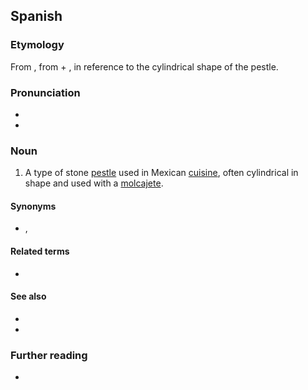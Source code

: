 ==Spanish==

===Etymology===
From {{bor|es|nci|texōlōtl||grinding stone, pestle}}, from {{m|nci|teci||to grind maize}} + {{m|nci|ōlōtl||corncob}}, in reference to the cylindrical shape of the pestle.

===Pronunciation===
* {{es-IPA}}
* {{rhymes|es|ote}}

===Noun===
{{es-noun|m}}

# A type of stone [[pestle]] used in Mexican [[cuisine]], often cylindrical in shape and used with a [[molcajete]].

====Synonyms====
* {{sense|stone pestle}} {{l|es|mano}}, {{l|es|pilón}}

====Related terms====
* {{l|es|olote}}

====See also====
* {{l|es|metate}}
* {{l|es|molcajete}}

===Further reading===
* {{R:DRAE}}